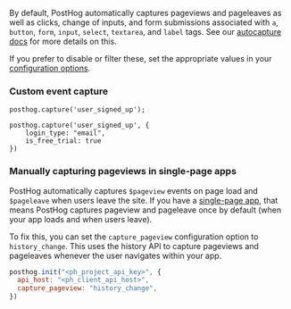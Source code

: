 
By default, PostHog automatically captures pageviews and pageleaves as well as clicks, change of inputs, and form submissions associated with `a`, `button`, `form`, `input`, `select`, `textarea`, and `label` tags. See our [autocapture docs](/docs/product-analytics/autocapture) for more details on this.

If you prefer to disable or filter these, set the appropriate values in your [configuration options](/docs/libraries/js/config).

### Custom event capture

<CustomEventIntro />

```js-web
posthog.capture('user_signed_up');
```

<NamingTip />

<SettingProperties />

```js-web
posthog.capture('user_signed_up', {
    login_type: "email",
    is_free_trial: true
})
```

### Manually capturing pageviews in single-page apps

PostHog automatically captures `$pageview` events on page load and `$pageleave` when users leave the site. If you have a [single-page app](/tutorials/single-page-app-pageviews), that means PostHog captures pageview and pageleave once by default (when your app loads and when users leave).

To fix this, you can set the `capture_pageview` configuration option to `history_change`. This uses the history API to capture pageviews and pageleaves whenever the user navigates within your app.

```js
posthog.init("<ph_project_api_key>", {
  api_host: "<ph_client_api_host>",
  capture_pageview: "history_change",
})
```
